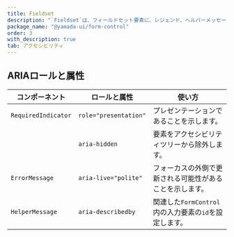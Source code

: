 ```yaml
---
title: Fieldset
description: "`Fieldset`は、フィールドセット要素に、レジェンド、ヘルパーメッセージ、エラーメッセージなどをグループ化するために使用されるコンポーネントです。"
package_name: "@yamada-ui/form-control"
order: 3
with_description: true
tab: アクセシビリティ
---
```


## ARIAロールと属性

| コンポーネント      | ロールと属性          | 使い方                                                   |
| ------------------- | --------------------- | -------------------------------------------------------- |
| `RequiredIndicator` | `role="presentation"` | プレゼンテーションであることを示します。                 |
|                     | `aria-hidden`         | 要素をアクセシビリティツリーから除外します。             |
| `ErrorMessage`      | `aria-live="polite"`  | フォーカスの外側で更新される可能性があることを示します。 |
| `HelperMessage`     | `aria-describedby`    | 関連した`FormControl`内の入力要素の`id`を設定します。    |
